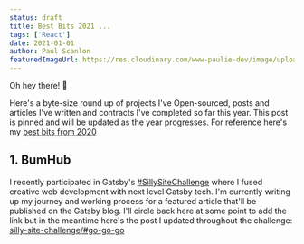 ```yaml
---
status: draft
title: Best Bits 2021 ...
tags: ['React']
date: 2021-01-01
author: Paul Scanlon
featuredImageUrl: https://res.cloudinary.com/www-paulie-dev/image/upload/v1610145099/paulie.dev/2021/best-bits/best-bits_cwnztd.jpg
---
```


Oh hey there! 👋

Here's a byte-size round up of projects I've Open-sourced, posts and articles I've written and contracts I've completed
so far this year. This post is pinned and will be updated as the year progresses. For reference here's my
[best bits from 2020](/posts/2020/best-bits-2020/)

<Divider />

## 1. BumHub

I recently participated in Gatsby's
[#SillySiteChallenge](https://twitter.com/hashtag/SillySiteChallenge?src=hashtag_click&f=live) where I fused creative
web development with next level Gatsby tech. I'm currently writing up my journey and working process for a featured
article that'll be published on the Gatsby blog. I'll circle back here at some point to add the link but in the meantime
here's the post I updated throughout the challenge:
[silly-site-challenge/#go-go-go](/posts/2020/11/silly-site-challenge/#go-go-go)
